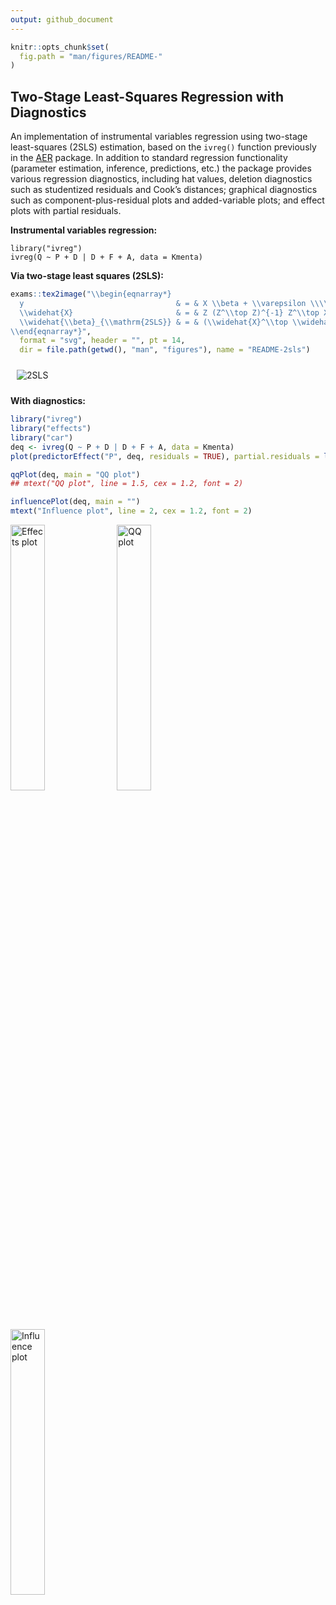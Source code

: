 ```yaml
---
output: github_document
---
```


<!-- README.md is generated from README.Rmd. Please edit that file and run rmarkdown::render("README.Rmd") -->

```r
knitr::opts_chunk$set(
  fig.path = "man/figures/README-"
)
```

## Two-Stage Least-Squares Regression with Diagnostics

An implementation of instrumental variables regression using two-stage least-squares
(2SLS) estimation, based on the `ivreg()` function previously in the
[AER](https://CRAN.R-project.org/package=AER) package. In addition to standard regression
functionality (parameter estimation, inference, predictions, etc.) the package provides
various regression diagnostics, including hat values, deletion diagnostics such as
studentized residuals and Cook's distances; graphical diagnostics such as
component-plus-residual plots and added-variable plots; and effect plots with partial
residuals.


**Instrumental variables regression:**

```
library("ivreg")
ivreg(Q ~ P + D | D + F + A, data = Kmenta)
```


**Via two-stage least squares (2SLS):**

```r
exams::tex2image("\\begin{eqnarray*}
  y                                  & = & X \\beta + \\varepsilon \\\\
  \\widehat{X}                       & = & Z (Z^\\top Z)^{-1} Z^\\top X \\\\
  \\widehat{\\beta}_{\\mathrm{2SLS}} & = & (\\widehat{X}^\\top \\widehat{X})^{-1} \\widehat{X}^\\top y
\\end{eqnarray*}",
  format = "svg", header = "", pt = 14,
  dir = file.path(getwd(), "man", "figures"), name = "README-2sls")
```

<img alt="2SLS" src="man/figures/README-2sls.svg" style="border:10px solid transparent">


**With diagnostics:**

```r
library("ivreg")
library("effects")
library("car")
deq <- ivreg(Q ~ P + D | D + F + A, data = Kmenta)
plot(predictorEffect("P", deq, residuals = TRUE), partial.residuals = list(span = 1))
```

```r
qqPlot(deq, main = "QQ plot")
## mtext("QQ plot", line = 1.5, cex = 1.2, font = 2)
```

```r
influencePlot(deq, main = "")
mtext("Influence plot", line = 2, cex = 1.2, font = 2)
```

<img alt="Effects plot" src="man/figures/README-effects-1.png" width="33%">
<img alt="QQ plot" src="man/figures/README-qqplot-1.png" width="33%">
<img alt="Influence plot" src="man/figures/README-influenceplot-1.png" width="33%">
